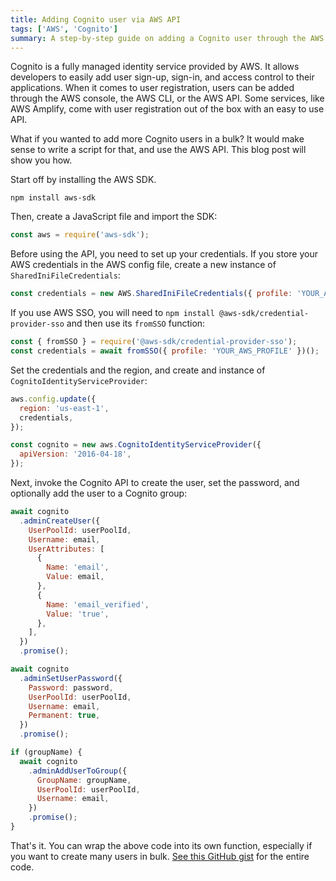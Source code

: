 ```yaml
---
title: Adding Cognito user via AWS API
tags: ['AWS', 'Cognito']
summary: A step-by-step guide on adding a Cognito user through the AWS API.
---
```


Cognito is a fully managed identity service provided by AWS. It allows developers to easily add user sign-up, sign-in, and access control to their applications. When it comes to user registration, users can be added through the AWS console, the AWS CLI, or the AWS API. Some services, like AWS Amplify, come with user registration out of the box with an easy to use API.

What if you wanted to add more Cognito users in a bulk? It would make sense to write a script for that, and use the AWS API. This blog post will show you how.

Start off by installing the AWS SDK.

```shell
npm install aws-sdk
```

Then, create a JavaScript file and import the SDK:

```javascript
const aws = require('aws-sdk');
```

Before using the API, you need to set up your credentials. If you store your AWS credentials in the AWS config file, create a new instance of `SharedIniFileCredentials`:

```javascript
const credentials = new AWS.SharedIniFileCredentials({ profile: 'YOUR_AWS_PROFILE' });
```

If you use AWS SSO, you will need to `npm install @aws-sdk/credential-provider-sso` and then use its `fromSSO` function:

```javascript
const { fromSSO } = require('@aws-sdk/credential-provider-sso');
const credentials = await fromSSO({ profile: 'YOUR_AWS_PROFILE' })();
```

Set the credentials and the region, and create and instance of `CognitoIdentityServiceProvider`:

```javascript
aws.config.update({
  region: 'us-east-1',
  credentials,
});

const cognito = new aws.CognitoIdentityServiceProvider({
  apiVersion: '2016-04-18',
});
```

Next, invoke the Cognito API to create the user, set the password, and optionally add the user to a Cognito group:

```javascript
await cognito
  .adminCreateUser({
    UserPoolId: userPoolId,
    Username: email,
    UserAttributes: [
      {
        Name: 'email',
        Value: email,
      },
      {
        Name: 'email_verified',
        Value: 'true',
      },
    ],
  })
  .promise();

await cognito
  .adminSetUserPassword({
    Password: password,
    UserPoolId: userPoolId,
    Username: email,
    Permanent: true,
  })
  .promise();

if (groupName) {
  await cognito
    .adminAddUserToGroup({
      GroupName: groupName,
      UserPoolId: userPoolId,
      Username: email,
    })
    .promise();
}
```

That's it. You can wrap the above code into its own function, especially if you want to create many users in bulk. [See this GitHub gist](https://gist.github.com/dariodjuric/6e7f7557d96183620bc73bdb311ea819) for the entire code.
